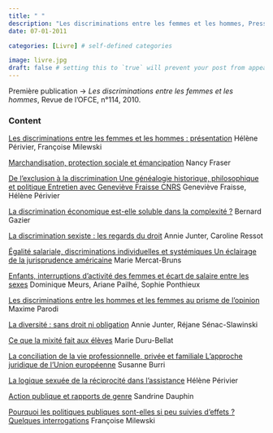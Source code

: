 ```yaml
---
title: " "
description: "Les discriminations entre les femmes et les hommes, Presses de Sciences Po, avec Françoise Milewski, 2011. ISBN: 9782724612011"
date: 07-01-2011

categories: [Livre] # self-defined categories

image: livre.jpg
draft: false # setting this to `true` will prevent your post from appearing on your listing page until you're ready!
---
```


Première publication -\> *Les discriminations entre les femmes et les hommes*, Revue de l'OFCE, n°114, 2010.

### Content

[Les discriminations entre les femmes et les hommes : présentation](https://www.ofce.sciences-po.fr/pdf/revue/1-114.pdf) Hélène Périvier, Françoise Milewski

[Marchandisation, protection sociale et émancipation](https://www.ofce.sciences-po.fr/pdf/revue/2-114.pdf) Nancy Fraser

[De l'exclusion à la discrimination Une généalogie historique, philosophique et politique Entretien avec Geneviève Fraisse CNRS](https://www.ofce.sciences-po.fr/pdf/revue/3-114.pdf) Geneviève Fraisse, Hélène Périvier

[La discrimination économique est-elle soluble dans la complexité ?](https://www.ofce.sciences-po.fr/pdf/revue/4-114.pdf) Bernard Gazier

[La discrimination sexiste : les regards du droit](https://www.ofce.sciences-po.fr/pdf/revue/5-114.pdf) Annie Junter, Caroline Ressot

[Égalité salariale, discriminations individuelles et systémiques Un éclairage de la jurisprudence américaine](https://www.ofce.sciences-po.fr/pdf/revue/6-114.pdf) Marie Mercat-Bruns

[Enfants, interruptions d'activité des femmes et écart de salaire entre les sexes](https://www.ofce.sciences-po.fr/pdf/revue/7-114.pdf) Dominique Meurs, Ariane Pailhé, Sophie Ponthieux

[Les discriminations entre les hommes et les femmes au prisme de l'opinion](https://www.ofce.sciences-po.fr/pdf/revue/8-114.pdf) Maxime Parodi

[La diversité : sans droit ni obligation](https://www.ofce.sciences-po.fr/pdf/revue/9-114.pdf) Annie Junter, Réjane Sénac-Slawinski

[Ce que la mixité fait aux élèves](https://www.ofce.sciences-po.fr/pdf/revue/10-114.pdf) Marie Duru-Bellat

[La conciliation de la vie professionnelle, privée et familiale L'approche juridique de l'Union européenne](https://www.ofce.sciences-po.fr/pdf/revue/11-114.pdf) Susanne Burri

[La logique sexuée de la réciprocité dans l'assistance](https://www.ofce.sciences-po.fr/pdf/revue/12-114.pdf) Hélène Périvier

[Action publique et rapports de genre](https://www.ofce.sciences-po.fr/pdf/revue/13-114.pdf) Sandrine Dauphin

[Pourquoi les politiques publiques sont-elles si peu suivies d'effets ? Quelques interrogations](https://www.ofce.sciences-po.fr/pdf/revue/14-114.pdf) Françoise Milewski

\
